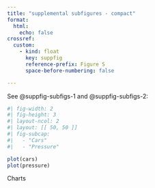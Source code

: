 ```yaml
---
title: "supplemental subfigures - compact"
format: 
  html:
    echo: false
crossref:
  custom:
    - kind: float
      key: suppfig
      reference-prefix: Figure S
      space-before-numbering: false

---
```


See @suppfig-subfigs-1 and @suppfig-subfigs-2:

::: {#suppfig-subfigs}

```r
#| fig-width: 2
#| fig-height: 3
#| layout-ncol: 2
#| layout: [[ 50, 50 ]]
#| fig-subcap:
#|   - "Cars"
#|   - "Pressure"

plot(cars)
plot(pressure)
```

Charts

:::